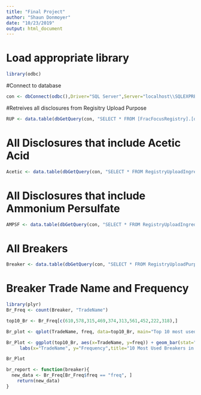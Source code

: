 ```yaml
---
title: "Final Project"
author: "Shaun Donmoyer"
date: "10/23/2019"
output: html_document
---
```


# Load appropriate library

```r
library(odbc)
```

#Connect to database
```r
con <- dbConnect(odbc(),Driver="SQL Server",Server="localhost\\SQLEXPRESS", Database="FracFocusRegistry", Trusted_Connection="True") 
```

#Retreives all disclosures from Regisitry Upload Purpose
```r
RUP <- data.table(dbGetQuery(con, "SELECT * FROM [FracFocusRegistry].[dbo].[RegistryUploadPurpose]"))
```


# All Disclosures that include Acetic Acid
```r
Acetic <- data.table(dbGetQuery(con, "SELECT * FROM RegistryUploadIngredients Where IngredientName = 'Acetic Acid';"))
```

# All Disclosures that include Ammonium Persulfate
```r
AMPSF <- data.table(dbGetQuery(con, "SELECT * FROM RegistryUploadIngredients Where IngredientName = 'Ammonium Persulfate';"))
```

# All Breakers
```r
Breaker <- data.table(dbGetQuery(con, "SELECT * FROM RegistryUploadPurpose WHERE Purpose = 'Breaker';"))
```

# Breaker Trade Name and Frequency
```r
library(plyr)
Br_Freq <- count(Breaker, "TradeName")
```

```r
top10_Br <- Br_Freq[c(610,578,315,469,374,313,561,452,222,318),]
```

```r
Br_plot <- qplot(TradeName, freq, data=top10_Br, main="Top 10 most used Breakers in FracFocus", xlab="TradeName", ylab="Frequency")
```

```r
Br_Plot <- ggplot(top10_Br, aes(x=TradeName, y=freq)) + geom_bar(stat="identity", color="blue",fill="white") + 
     labs(x="TradeName", y="Frequency",title="10 Most Used Breakers in FracFocus")+geom_text(aes(label=freq), vjust=1.6, color="black", size=3.5)+theme(axis.text.x=element_text(size=10,angle=45,hjust=1,vjust=1))

Br_Plot
```


```r
br_report <- function(breaker){
  new_data <- Br_Freq[Br_Freq$freq == "freq", ]
    return(new_data)
}
```  
  

